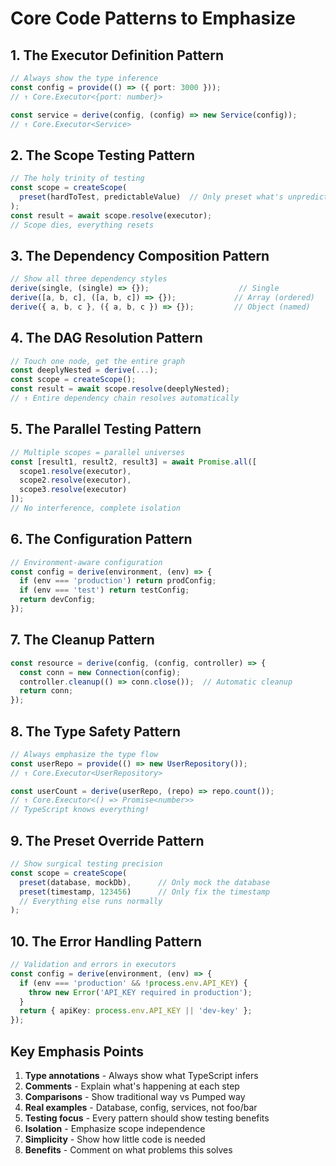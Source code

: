 # Core Code Patterns to Emphasize

## 1. The Executor Definition Pattern
```typescript
// Always show the type inference
const config = provide(() => ({ port: 3000 }));
// ↑ Core.Executor<{port: number}>

const service = derive(config, (config) => new Service(config));
// ↑ Core.Executor<Service>
```

## 2. The Scope Testing Pattern
```typescript
// The holy trinity of testing
const scope = createScope(
  preset(hardToTest, predictableValue)  // Only preset what's unpredictable
);
const result = await scope.resolve(executor);
// Scope dies, everything resets
```

## 3. The Dependency Composition Pattern
```typescript
// Show all three dependency styles
derive(single, (single) => {});                    // Single
derive([a, b, c], ([a, b, c]) => {});             // Array (ordered)
derive({ a, b, c }, ({ a, b, c }) => {});         // Object (named)
```

## 4. The DAG Resolution Pattern
```typescript
// Touch one node, get the entire graph
const deeplyNested = derive(...);
const scope = createScope();
const result = await scope.resolve(deeplyNested);
// ↑ Entire dependency chain resolves automatically
```

## 5. The Parallel Testing Pattern
```typescript
// Multiple scopes = parallel universes
const [result1, result2, result3] = await Promise.all([
  scope1.resolve(executor),
  scope2.resolve(executor),
  scope3.resolve(executor)
]);
// No interference, complete isolation
```

## 6. The Configuration Pattern
```typescript
// Environment-aware configuration
const config = derive(environment, (env) => {
  if (env === 'production') return prodConfig;
  if (env === 'test') return testConfig;
  return devConfig;
});
```

## 7. The Cleanup Pattern
```typescript
const resource = derive(config, (config, controller) => {
  const conn = new Connection(config);
  controller.cleanup(() => conn.close());  // Automatic cleanup
  return conn;
});
```

## 8. The Type Safety Pattern
```typescript
// Always emphasize the type flow
const userRepo = provide(() => new UserRepository());
// ↑ Core.Executor<UserRepository>

const userCount = derive(userRepo, (repo) => repo.count());
// ↑ Core.Executor<() => Promise<number>>
// TypeScript knows everything!
```

## 9. The Preset Override Pattern
```typescript
// Show surgical testing precision
const scope = createScope(
  preset(database, mockDb),      // Only mock the database
  preset(timestamp, 123456)      // Only fix the timestamp
  // Everything else runs normally
);
```

## 10. The Error Handling Pattern
```typescript
// Validation and errors in executors
const config = derive(environment, (env) => {
  if (env === 'production' && !process.env.API_KEY) {
    throw new Error('API_KEY required in production');
  }
  return { apiKey: process.env.API_KEY || 'dev-key' };
});
```

## Key Emphasis Points

1. **Type annotations** - Always show what TypeScript infers
2. **Comments** - Explain what's happening at each step
3. **Comparisons** - Show traditional way vs Pumped way
4. **Real examples** - Database, config, services, not foo/bar
5. **Testing focus** - Every pattern should show testing benefits
6. **Isolation** - Emphasize scope independence
7. **Simplicity** - Show how little code is needed
8. **Benefits** - Comment on what problems this solves